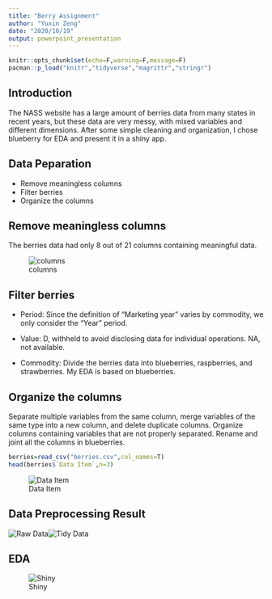 ---
title: "Berry Assignment"
author: "Yuxin Zeng"
date: "2020/10/19"
output: powerpoint_presentation
---

```{r setup, include=FALSE}
knitr::opts_chunk$set(echo=F,warning=F,message=F)
pacman::p_load("knitr","tidyverse","magrittr","stringr")
```

## Introduction
The NASS website has a large amount of berries data from many states in recent years, but these data are very messy, with mixed variables and different dimensions. After some simple cleaning and organization, I chose blueberry for EDA and present it in a shiny app.

## Data Peparation
- Remove meaningless columns
- Filter berries
- Organize the columns 

## Remove meaningless columns
The berries data had only 8 out of 21 columns containing meaningful data.

![columns](C:/Users/lenovo/Desktop/615 R/berry/png/col.png)


## Filter berries
- Period:
  Since the definition of "Marketing year" varies by commodity, we only consider the "Year" period.
  
- Value:
  D, withheld to avoid disclosing data for individual operations.
  NA, not available.

- Commodity:
  Divide the berries data into blueberries, raspberries, and strawberries. My EDA is based on blueberries.

## Organize the columns 
Separate multiple variables from the same column, merge variables of the same type into a new column, and delete duplicate columns. Organize columns containing variables that are not properly separated. Rename and joint all the columns in blueberries.
```{r}
berries=read_csv("berries.csv",col_names=T)
head(berries$`Data Item`,n=3)
```
![Data Item](C:/Users/lenovo/Desktop/615 R/berry/png/Data Item.png)

## Data Preprocessing Result
![Raw Data](C:/Users/lenovo/Desktop/615 R/berry/png/Raw.png)![Tidy Data](C:/Users/lenovo/Desktop/615 R/berry/png/Tidy.png)

## EDA
![Shiny](C:/Users/lenovo/Desktop/615 R/berry/png/shiny.png)


